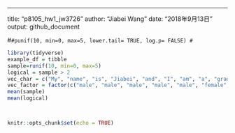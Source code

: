 ---
title: "p8105_hw1_jw3726"
author: "Jiabei Wang"
date: "2018年9月13日"
output: github_document

#```
#punif(10, min=0, max=5, lower.tail= TRUE, log.p= FALSE)
#```
```r
library(tidyverse)
example_df = tibble
sample=runif(10, min=0, max=5)
logical = sample > 2
vec_char = c("My", "name", "is", "Jiabei", "and", "I", "am", "a", "graduate", "student")
vec_factor = factor(c("male", "male", "male", "male", "male", "female", "female", "female", "female", "female"))
mean(sample)
mean(logical)




```







```r
knitr::opts_chunk$set(echo = TRUE)
```

